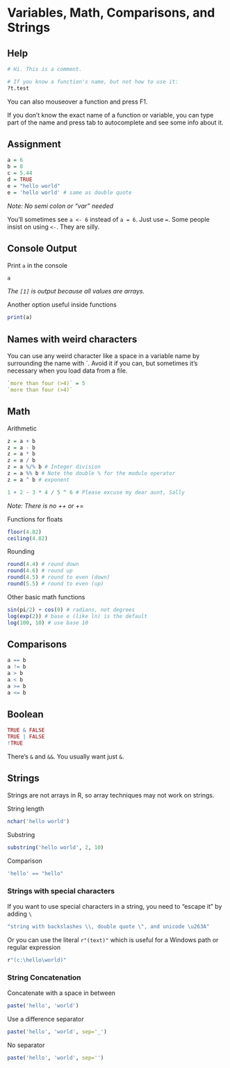 
# Variables, Math, Comparisons, and Strings

## Help 

```r
# Hi. This is a comment.

# If you know a function's name, but not how to use it:
?t.test
```

You can also mouseover a function and press F1.

If you don't know the exact name of a function or variable, you can type part of the name and press tab to autocomplete and see some info about it.

## Assignment

```r
a = 6
b = 8
c = 5.44
d = TRUE
e = "hello world" 
e = 'hello world' # same as double quote
```
*Note: No semi colon or "var" needed*

You'll sometimes see `a <- 6` instead of `a = 6`. Just use `=`. Some people insist on using `<-`. They are silly.

## Console Output

Print `a` in the console
```r
a
```
*The `[1]` is output because all values are arrays.*

Another option useful inside functions
```r
print(a)
```


## Names with weird characters

You can use any weird character like a space in a variable name by surrounding the name with \`. Avoid it if you can, but sometimes it's necessary when you load data from a file.
```r
`more than four (>4)` = 5
`more than four (>4)`
```

## Math

Arithmetic
```r
z = a + b
z = a - b
z = a * b
z = a / b
z = a %/% b # Integer division
z = a %% b # Note the double % for the modulo operator
z = a ^ b # exponent

1 + 2 - 3 * 4 / 5 ^ 6 # Please excuse my dear aunt, Sally
```
*Note: There is no ++ or +=*

Functions for floats
```r
floor(4.82)
ceiling(4.82)
```

Rounding
```r
round(4.4) # round down
round(4.6) # round up
round(4.5) # round to even (down)
round(5.5) # round to even (up)
```

Other basic math functions
```r
sin(pi/2) + cos(0) # radians, not degrees
log(exp(2)) # base e (like ln) is the default
log(100, 10) # use base 10
```

## Comparisons

```r
a == b
a != b
a > b
a < b
a >= b
a <= b
```

## Boolean

```r
TRUE & FALSE
TRUE | FALSE
!TRUE
```
There's `&` and `&&`. You usually want just `&`.

## Strings

Strings are not arrays in R, so array techniques may not work on strings.

String length
```r
nchar('hello world')
```

Substring
```r
substring('hello world', 2, 10)
```

Comparison
```r
'hello' == "hello"
```

### Strings with special characters

If you want to use special characters in a string, you need to "escape it" by adding `\`
```r
"string with backslashes \\, double quote \", and unicode \u263A"
```

Or you can use the literal `r"(text)"` which is useful for a Windows path or regular expression
```r
r"(c:\hello\world)"
```



### String Concatenation

Concatenate with a space in between
```r
paste('hello', 'world')
```
Use a difference separator
```r
paste('hello', 'world', sep='_')
```
No separator
```r
paste('hello', 'world', sep='')
```
